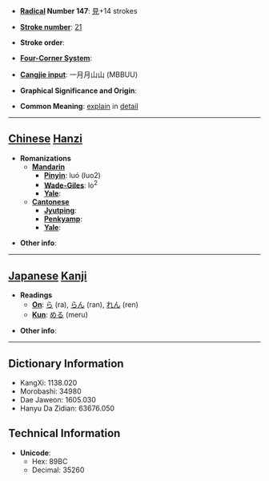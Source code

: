 * '''[[Wiktionary:Chinese radical index| Radical]] Number 147''': [[Wiktionary:Chinese radical index 見|見]]+14 strokes

* '''[[Wiktionary:Chinese total strokes index|Stroke number]]''': [[Wiktionary:Chinese total strokes index 21|21]]

* '''Stroke order''': 

* '''[[Wiktionary:Chinese four corner index|Four-Corner System]]''': 

* '''[[Wiktionary:Chinese Cangjie index|Cangjie input]]''': 一月月山山 (MBBUU)

* '''Graphical Significance and Origin''': 

* '''Common Meaning''': [[explain]] in [[detail]]

----

== [[Chinese]] [[Hanzi]] ==

* '''Romanizations'''
** '''[[Mandarin]]'''
*** '''[[Pinyin]]''': luó (luo2)
*** '''[[Wade-Giles]]''': lo<sup>2</sup>
*** '''[[Yale]]''': 
** '''[[Cantonese]]'''
*** '''[[Jyutping]]''':
*** '''[[Penkyamp]]''': 
*** '''[[Yale]]''': 

* '''Other info''': 

----

== [[Japanese]] [[Kanji]] ==

* '''Readings'''
** '''[[On]]''': [[ら]] (ra), [[らん]] (ran), [[れん]] (ren)
** '''[[Kun]]''': [[める]] (meru)

* '''Other info''':  

----

== Dictionary Information ==

* KangXi: 1138.020
* Morobashi: 34980
* Dae Jaweon: 1605.030
* Hanyu Da Zidian: 63676.050

== Technical Information ==

* '''Unicode''':
** Hex: 89BC
** Decimal: 35260